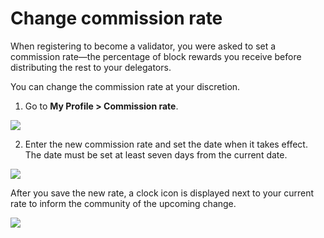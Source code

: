 
# Change commission rate
When registering to become a validator, you were asked to set a commission rate—the percentage of block rewards you receive before distributing the rest to your delegators.

You can change the commission rate at your discretion.

1. Go to **My Profile > Commission rate**.

<img src={changeCommissionStepOne} width={280} />

2. Enter the new commission rate and set the date when it takes effect. The date must be set at least seven days from the current date.

<img src={changeCommissionStepTwo} width={416} />

After you save the new rate, a clock icon is displayed next to your current rate to inform the community of the upcoming change.

<img src={changeCommissionStepThree} width={324} />